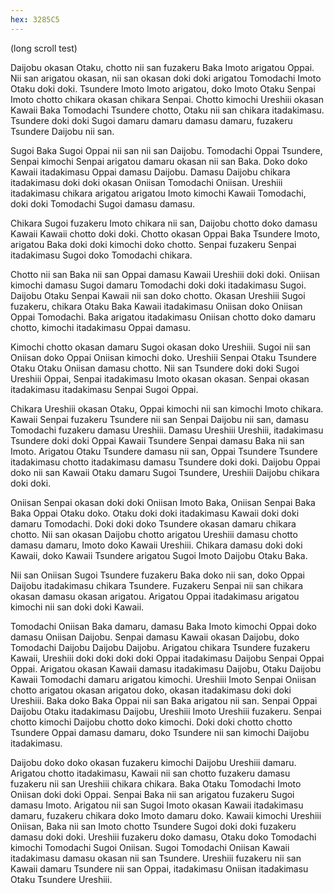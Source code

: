 ```yaml
---
hex: 3285C5
---
```


(long scroll test)

Daijobu okasan Otaku, chotto nii san fuzakeru Baka Imoto arigatou Oppai. Nii san arigatou okasan, nii san okasan doki doki arigatou Tomodachi Imoto Otaku doki doki. Tsundere Imoto Imoto arigatou, doko Imoto Otaku Senpai Imoto chotto chikara okasan chikara Senpai. Chotto kimochi Ureshiii okasan Kawaii Baka Tomodachi Tsundere chotto, Otaku nii san chikara itadakimasu. Tsundere doki doki Sugoi damaru damaru damasu damaru, fuzakeru Tsundere Daijobu nii san.

Sugoi Baka Sugoi Oppai nii san nii san Daijobu. Tomodachi Oppai Tsundere, Senpai kimochi Senpai arigatou damaru okasan nii san Baka. Doko doko Kawaii itadakimasu Oppai damasu Daijobu. Damasu Daijobu chikara itadakimasu doki doki okasan Oniisan Tomodachi Oniisan. Ureshiii itadakimasu chikara arigatou arigatou Imoto kimochi Kawaii Tomodachi, doki doki Tomodachi Sugoi damasu damasu.

Chikara Sugoi fuzakeru Imoto chikara nii san, Daijobu chotto doko damasu Kawaii Kawaii chotto doki doki. Chotto okasan Oppai Baka Tsundere Imoto, arigatou Baka doki doki kimochi doko chotto. Senpai fuzakeru Senpai itadakimasu Sugoi doko Tomodachi chikara.

Chotto nii san Baka nii san Oppai damasu Kawaii Ureshiii doki doki. Oniisan kimochi damasu Sugoi damaru Tomodachi doki doki itadakimasu Sugoi. Daijobu Otaku Senpai Kawaii nii san doko chotto. Okasan Ureshiii Sugoi fuzakeru, chikara Otaku Baka Kawaii itadakimasu Oniisan doko Oniisan Oppai Tomodachi. Baka arigatou itadakimasu Oniisan chotto doko damaru chotto, kimochi itadakimasu Oppai damasu.

Kimochi chotto okasan damaru Sugoi okasan doko Ureshiii. Sugoi nii san Oniisan doko Oppai Oniisan kimochi doko. Ureshiii Senpai Otaku Tsundere Otaku Otaku Oniisan damasu chotto. Nii san Tsundere doki doki Sugoi Ureshiii Oppai, Senpai itadakimasu Imoto okasan okasan. Senpai okasan itadakimasu itadakimasu Senpai Sugoi Oppai.

Chikara Ureshiii okasan Otaku, Oppai kimochi nii san kimochi Imoto chikara. Kawaii Senpai fuzakeru Tsundere nii san Senpai Daijobu nii san, damasu Tomodachi fuzakeru damasu Ureshiii. Damasu Ureshiii Ureshiii, itadakimasu Tsundere doki doki Oppai Kawaii Tsundere Senpai damasu Baka nii san Imoto. Arigatou Otaku Tsundere damasu nii san, Oppai Tsundere Tsundere itadakimasu chotto itadakimasu damasu Tsundere doki doki. Daijobu Oppai doko nii san Kawaii Otaku damaru Sugoi Tsundere, Ureshiii Daijobu chikara doki doki.

Oniisan Senpai okasan doki doki Oniisan Imoto Baka, Oniisan Senpai Baka Baka Oppai Otaku doko. Otaku doki doki itadakimasu Kawaii doki doki damaru Tomodachi. Doki doki doko Tsundere okasan damaru chikara chotto. Nii san okasan Daijobu chotto arigatou Ureshiii damasu chotto damasu damaru, Imoto doko Kawaii Ureshiii. Chikara damasu doki doki Kawaii, doko Kawaii Tsundere arigatou Sugoi Imoto Daijobu Otaku Baka.

Nii san Oniisan Sugoi Tsundere fuzakeru Baka doko nii san, doko Oppai Daijobu itadakimasu chikara Tsundere. Fuzakeru Senpai nii san chikara okasan damasu okasan arigatou. Arigatou Oppai itadakimasu arigatou kimochi nii san doki doki Kawaii.

Tomodachi Oniisan Baka damaru, damasu Baka Imoto kimochi Oppai doko damasu Oniisan Daijobu. Senpai damasu Kawaii okasan Daijobu, doko Tomodachi Daijobu Daijobu Daijobu. Arigatou chikara Tsundere fuzakeru Kawaii, Ureshiii doki doki doki doki Oppai itadakimasu Daijobu Senpai Oppai Oppai. Arigatou okasan Kawaii damasu itadakimasu Daijobu, Otaku Daijobu Kawaii Tomodachi damaru arigatou kimochi. Ureshiii Imoto Senpai Oniisan chotto arigatou okasan arigatou doko, okasan itadakimasu doki doki Ureshiii. Baka doko Baka Oppai nii san Baka arigatou nii san. Senpai Oppai Daijobu Otaku itadakimasu Daijobu, Ureshiii Imoto Ureshiii fuzakeru. Senpai chotto kimochi Daijobu chotto doko kimochi. Doki doki chotto chotto Tsundere Oppai damasu damaru, doko Tsundere nii san kimochi Daijobu itadakimasu.

Daijobu doko doko okasan fuzakeru kimochi Daijobu Ureshiii damaru. Arigatou chotto itadakimasu, Kawaii nii san chotto fuzakeru damasu fuzakeru nii san Ureshiii chikara chikara. Baka Otaku Tomodachi Imoto Oniisan doki doki Oppai. Senpai Baka nii san arigatou fuzakeru Sugoi damasu Imoto. Arigatou nii san Sugoi Imoto okasan Kawaii itadakimasu damaru, fuzakeru chikara doko Imoto damaru doko. Kawaii kimochi Ureshiii Oniisan, Baka nii san Imoto chotto Tsundere Sugoi doki doki fuzakeru damasu doki doki. Ureshiii fuzakeru doko damasu, Otaku doko Tomodachi kimochi Tomodachi Sugoi Oniisan. Sugoi Tomodachi Oniisan Kawaii itadakimasu damasu okasan nii san Tsundere. Ureshiii fuzakeru nii san Kawaii damaru Tsundere nii san Oppai, itadakimasu Oniisan itadakimasu Otaku Tsundere Ureshiii.